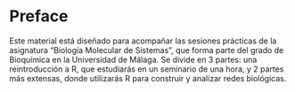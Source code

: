 # Preface {.unnumbered}

Este material está diseñado para acompañar las sesiones prácticas de la asignatura "Biología Molecular de Sistemas", que forma parte del grado de Bioquímica en la Universidad de Málaga. Se divide en 3 partes: una reintroducción a R, que estudiarás en un seminario de una hora, y 2 partes más extensas, donde utilizarás R para construir y analizar redes biológicas.
